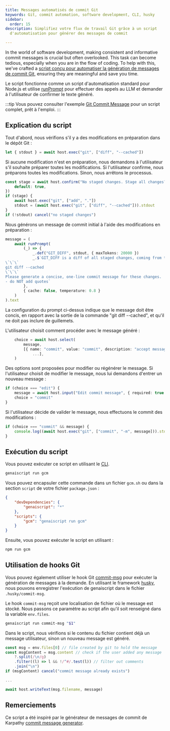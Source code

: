 ```yaml
---
title: Messages automatisés de commit Git
keywords: Git, commit automation, software development, CLI, husky
sidebar:
  order: 15
description: Simplifiez votre flux de travail Git grâce à un script
  d'automatisation pour générer des messages de commit

---
```


In the world of software development, making consistent and informative commit messages is crucial but often overlooked.
This task can become tedious, especially when you are in the flow of coding.
To help with this, we've crafted a [script conçu pour automatiser la génération de messages de commit Git](https://github.com/microsoft/genaiscript/blob/main/samples/sample/genaisrc/samples/gcm.genai.mts),
ensuring they are meaningful and save you time.

Le script fonctionne comme un script d'automatisation standard pour Node.js et utilise [runPrompt](../../reference/scripts/inline-prompts/) pour effectuer des appels au LLM et demander à l'utilisateur de confirmer le texte généré.

:::tip
Vous pouvez consulter l'exemple [Git Commit Message](../../samples/gcm/) pour un script complet, prêt à l'emploi.
:::

## Explication du script

Tout d'abord, nous vérifions s'il y a des modifications en préparation dans le dépôt Git :

```ts
let { stdout } = await host.exec("git", ["diff", "--cached"])
```

Si aucune modification n'est en préparation, nous demandons à l'utilisateur s'il souhaite préparer toutes les modifications. Si l'utilisateur confirme, nous préparons toutes les modifications. Sinon, nous arrêtons le processus.

```ts
const stage = await host.confirm("No staged changes. Stage all changes?", {
    default: true,
})
if (stage) {
    await host.exec("git", ["add", "."])
    stdout = (await host.exec("git", ["diff", "--cached"])).stdout
}
if (!stdout) cancel("no staged changes")
```

Nous générons un message de commit initial à l'aide des modifications en préparation :

```ts
message = (
    await runPrompt(
        (_) => {
            _.def("GIT_DIFF", stdout, { maxTokens: 20000 })
            _.$`GIT_DIFF is a diff of all staged changes, coming from the command:
\`\`\`
git diff --cached
\`\`\`
Please generate a concise, one-line commit message for these changes.
- do NOT add quotes`
        },
        { cache: false, temperature: 0.8 }
    )
).text
```

La configuration du prompt ci-dessus indique que le message doit être concis, en rapport avec la sortie de la commande "git diff --cached", et qu'il ne doit pas inclure de guillemets.

L'utilisateur choisit comment procéder avec le message généré :

```ts
    choice = await host.select(
        message,
        [{ name: "commit", value: "commit", description: "accept message and commit" },
            ...],
    )
```

Des options sont proposées pour modifier ou régénérer le message. Si l'utilisateur choisit de modifier le message, nous lui demandons d'entrer un nouveau message :

```ts
if (choice === "edit") {
    message = await host.input("Edit commit message", { required: true })
    choice = "commit"
}
```

Si l'utilisateur décide de valider le message, nous effectuons le commit des modifications :

```ts
if (choice === "commit" && message) {
    console.log((await host.exec("git", ["commit", "-m", message])).stdout)
}
```

## Exécution du script

Vous pouvez exécuter ce script en utilisant le [CLI](../../reference/cli/).

```bash
genaiscript run gcm
```

Vous pouvez encapsuler cette commande dans un fichier `gcm.sh` ou dans la section `script` de votre fichier `package.json` :

```json '"gcm": "genaiscript run gcm"'
{
    "devDependencies": {
        "genaiscript": "*"
    },
    "scripts": {
        "gcm": "genaiscript run gcm"
    }
}
```

Ensuite, vous pouvez exécuter le script en utilisant :

```bash
npm run gcm
```

## Utilisation de hooks Git

Vous pouvez également utiliser le hook Git [commit-msg](https://git-scm.com/docs/githooks#_commit_msg) pour exécuter la génération de messages à la demande. En utilisant le framework [husky](https://typicode.github.io/husky/), nous pouvons enregistrer l'exécution de genaiscript dans le fichier `.husky/commit-msg`.

Le hook `commit-msg` reçoit une localisation de fichier où le message est stocké. Nous passons ce paramètre au script afin qu'il soit renseigné dans la variable `env.files`.

```bash title=".husky/commit-msg"
genaiscript run commit-msg "$1"
```

Dans le script, nous vérifions si le contenu du fichier contient déjà un message utilisateur, sinon un nouveau message est généré.

```js title="commit-msg.genai.mts"
const msg = env.files[0] // file created by git to hold the message
const msgContent = msg.content // check if the user added any message
    ?.split(/\n/g)
    .filter((l) => l && !/^#/.test(l)) // filter out comments
    .join("\n")
if (msgContent) cancel("commit message already exists")

...

await host.writeText(msg.filename, message)
```

## Remerciements

Ce script a été inspiré par le générateur de messages de commit de Karpathy [commit message generator](https://gist.github.com/karpathy/1dd0294ef9567971c1e4348a90d69285).
